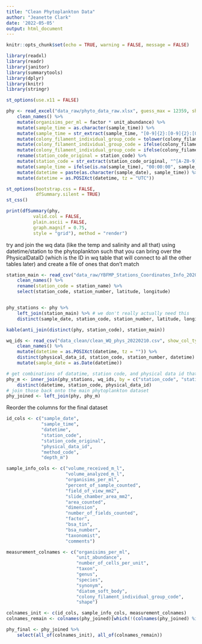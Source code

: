 ```yaml
---
title: "Clean Phytoplankton Data"
author: "Jeanette Clark"
date: '2022-05-05'
output: html_document
---
```


```r
knitr::opts_chunk$set(echo = TRUE, warning = FALSE, message = FALSE)
```

```r
library(readxl)
library(readr)
library(janitor)
library(summarytools)
library(dplyr)
library(knitr)
library(stringr)

st_options(use.x11 = FALSE)
```


 

```r
phy <- read_excel("data_raw/phyto_data_raw.xlsx", guess_max = 12359, sheet = 2, na = c("", "n/a", "NA")) %>% 
    clean_names() %>% 
    mutate(organisims_per_ml = factor * unit_abundance) %>% 
    mutate(sample_time = as.character(sample_time)) %>% 
    mutate(sample_time = str_extract(sample_time, "[0-9]{2}:[0-9]{2}:[0-9]{2}$")) %>% 
    mutate(colony_filament_individual_group_code = tolower(colony_filament_individual_group_code)) %>% 
    mutate(colony_filament_individual_group_code = ifelse(colony_filament_individual_group_code == "7.4", NA, colony_filament_individual_group_code)) %>% 
    mutate(colony_filament_individual_group_code = ifelse(colony_filament_individual_group_code == "c3", "c", colony_filament_individual_group_code)) %>% 
    rename(station_code_original = station_code) %>% 
    mutate(station_code = str_extract(station_code_original, "^[A-Z0-9]+")) %>% 
    mutate(sample_time = ifelse(is.na(sample_time), "00:00:00", sample_time)) %>% 
    mutate(datetime = paste(as.character(sample_date), sample_time)) %>% 
    mutate(datetime = as.POSIXct(datetime, tz = "UTC"))
```



```r
st_options(bootstrap.css = FALSE, 
           dfSummary.silent = TRUE)
st_css()

print(dfSummary(phy,
          valid.col = FALSE,  
          plain.ascii = FALSE, 
          graph.magnif = 0.75,
          style = "grid"), method = "render")
```

try and join the wq data (like the temp and salinity and all that) using datetime/station to the phytoplankton such that you can bring over the PhysicalDataID (which is the ID in wq table that will connect to all the other tables later) and create a file of ones that don't match

```r
station_main <- read_csv("data_raw/YBFMP_Stations_Coordinates_Info_20200716.csv", show_col_types = F) %>% 
    clean_names() %>% 
    rename(station_code = station_name) %>% 
    select(station_code, station_number, latitude, longitude)


phy_stations <- phy %>%
    left_join(station_main) %>% # we don't really actually need this
    distinct(sample_date, station_code, station_number, latitude, longitude, datetime)

```

```r
kable(anti_join(distinct(phy, station_code), station_main))
```



```r
wq_ids <- read_csv("data_clean/clean_WQ_phys_20220210.csv", show_col_types = F) %>% 
    clean_names() %>% 
    mutate(datetime = as.POSIXct(datetime, tz = "")) %>% 
    distinct(physical_data_id, station_code, station_number, datetime) %>% 
    mutate(sample_date = as.Date(datetime))

# get combinations of datatime, station code, and physical data id that exist in phy and wq datasets
phy_m <- inner_join(phy_stations, wq_ids, by = c("station_code", "station_number", "datetime")) %>% 
    distinct(datetime, station_code, physical_data_id)
# join those back onto the main phytoplankton dataset
phy_joined <- left_join(phy, phy_m)
```

Reorder the columns for the final dataset

```r
id_cols <- c("sample_date",
             "sample_time",
             "datetime",
             "station_code",
             "station_code_original",
             "physical_data_id",
             "method_code",
             "depth_m")

sample_info_cols <- c("volume_received_m_l",
                      "volume_analyzed_m_l",
                      "organisims_per_ml",
                      "percent_of_sample_counted",
                      "field_of_view_mm2",
                      "slide_chamber_area_mm2",
                      "area_counted",
                      "dimension",
                      "number_of_fields_counted",
                      "factor",
                      "bsa_tin",
                      "bsa_number",
                      "taxonomist",
                      "comments")

measurement_colnames <- c("organisims_per_ml",
                          "unit_abundance",
                          "number_of_cells_per_unit",
                          "taxon",
                          "genus",
                          "species",
                          "synonym",
                          "diatom_soft_body",
                          "colony_filament_individual_group_code",
                          "shape")

colnames_init <- c(id_cols, sample_info_cols, measurement_colnames)
colnames_remain <- colnames(phy_joined)[which(!(colnames(phy_joined) %in% colnames_init))]

phy_final <- phy_joined %>% 
    select(all_of(colnames_init), all_of(colnames_remain))

```

